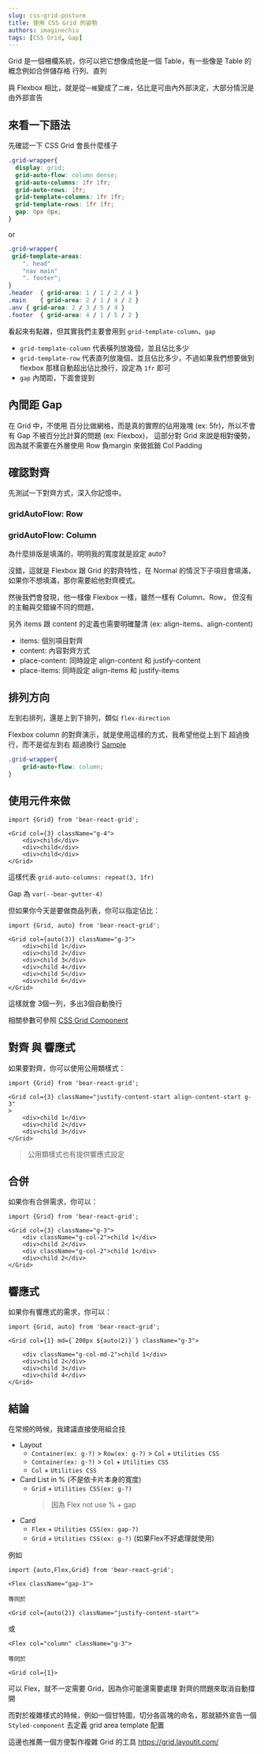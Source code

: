 ```yaml
---
slug: css-grid-posture
title: 使用 CSS Grid 的姿勢
authors: imaginechiu
tags: [CSS Grid, Gap]
---
```



Grid 是一個柵欄系統，你可以把它想像成他是一個 Table，有一些像是 Table 的概念例如合併儲存格 行列、直列

與 Flexbox 相比，就是從`一維`變成了`二維`，佔比是可由內外部決定，大部分情況是由外部宣告


## 來看一下語法

先確認一下 CSS Grid 會長什麼樣子

```css
.grid-wrapper{
  display: grid;
  grid-auto-flow: column dense;
  grid-auto-columns: 1fr 1fr;
  grid-auto-rows: 1fr;
  grid-template-columns: 1fr 1fr;
  grid-template-rows: 1fr 1fr;
  gap: 0px 0px;
}
```

or
```css
.grid-wrapper{
 grid-template-areas:
    ". head"
    "nav main"
    ". footer";
}
.header  { grid-area: 1 / 1 / 2 / 4 }
.main    { grid-area: 2 / 1 / 4 / 2 }
.anv { grid-area: 2 / 3 / 5 / 4 }
.footer  { grid-area: 4 / 1 / 5 / 2 }
```

看起來有點雜，但其實我們主要會用到 `grid-template-column`、`gap`

- `grid-template-column` 代表橫列放幾個，並且佔比多少
- `grid-template-row` 代表直列放幾個，並且佔比多少，不過如果我們想要做到 flexbox 那樣自動超出佔比換行，設定為 `1fr` 即可
- `gap` 內間距，下面會提到


## 內間距 Gap

在 Grid 中，不使用 百分比做網格，而是真的實際的佔用幾塊 (ex: 5fr)，所以不會有 Gap 不被百分比計算的問題 (ex: Flexbox)，
這部分對 Grid 來說是相對優勢，因為就不需要在外層使用 Row 負margin 來做抵銷 Col Padding

## 確認對齊

先測試一下對齊方式，深入你記憶中。

### gridAutoFlow: Row

<GridRowAlignmentMemory/>

### gridAutoFlow: Column

<GridColumnAlignmentMemory/>


為什麼排版是填滿的，明明我的寬度就是設定 auto?

沒錯，這就是 Flexbox 跟 Grid 的對齊特性，在 Normal 的情況下子項目會填滿，如果你不想填滿，那你需要給他對齊模式。

然後我們會發現，他一樣像 Flexbox 一樣，雖然一樣有 Column、Row， 但沒有 的主軸與交錯線不同的問題，

另外 items 跟 content 的定義也需要明確釐清 (ex: align-items、align-content)

- items: 個別項目對齊
- content: 內容對齊方式
- place-content: 同時設定 align-content 和 justify-content
- place-items: 同時設定 align-items 和 justify-items

## 排列方向

左到右排列，還是上到下排列，類似 `flex-direction`

Flexbox column 的對齊演示，就是使用這樣的方式，我希望他從上到下 超過換行，而不是從左到右 超過換行 [Sample](/blog/flexbox-alignment-memory#column-垂直排列)


```css
.grid-wrapper{
    grid-auto-flow: column;
}
```

## 使用元件來做

```tsx
import {Grid} from 'bear-react-grid';

<Grid col={3} className="g-4">
    <div>child</div>
    <div>child</div>
    <div>child</div>
</Grid>
```

這樣代表 `grid-auto-columns: repeat(3, 1fr)`

Gap 為 `var(--bear-gutter-4)`

但如果你今天是要做商品列表，你可以指定佔比：


```tsx
import {Grid, auto} from 'bear-react-grid';

<Grid col={auto(3)} className="g-3">
    <div>child 1</div>
    <div>child 2</div>
    <div>child 3</div>
    <div>child 4</div>
    <div>child 5</div>
    <div>child 6</div>
</Grid>
```

這樣就會 3個一列，多出3個自動換行

相關參數可參照 [CSS Grid Component](/docs/layout/grid)


## 對齊 與 響應式

如果要對齊，你可以使用公用類樣式：

```tsx
import {Grid} from 'bear-react-grid';

<Grid col={3} className="justify-content-start align-content-start g-3"
>
    <div>child 1</div>
    <div>child 2</div>
    <div>child 3</div>
</Grid>
```

> 公用類樣式也有提供響應式設定

## 合併

如果你有合併需求，你可以：

```tsx
import {Grid} from 'bear-react-grid';

<Grid col={3} className="g-3">
    <div className="g-col-2">child 1</div>
    <div>child 2</div>
    <div className="g-col-2">child 1</div>
    <div>child 2</div>
</Grid>
```

## 響應式

如果你有響應式的需求，你可以：

```tsx
import {Grid, auto} from 'bear-react-grid';

<Grid col={1} md={`200px ${auto(2)}`} className="g-3">

    <div className="g-col-md-2">child 1</div>
    <div>child 2</div>
    <div>child 3</div>
    <div>child 4</div>
</Grid>
```



## 結論

在常規的時候，我建議直接使用組合技

- Layout
  * `Container(ex: g-?)` > `Row(ex: g-?)` > `Col` + `Utilities CSS`
  * `Container(ex: g-?)` > `Col` + `Utilities CSS`
  * `Col` + `Utilities CSS`
- Card List in % (不是依卡片本身的寬度)
  * `Grid` + `Utilities CSS(ex: g-?)`
     > 因為 Flex not use % + gap
- Card
  * `Flex` + `Utilities CSS(ex: gap-?)`
  * `Grid` + `Utilities CSS(ex: g-?)` (如果Flex不好處理就使用)


例如

```tsx
import {auto,Flex,Grid} from 'bear-react-grid';

<Flex className="gap-3">

等同於

<Grid col={auto(2)} className="justify-content-start">

```

或

```tsx
<Flex col="column" className="g-3">

等同於

<Grid col={1}>
```

可以 Flex，就不一定需要 Grid，因為你可能還需要處理 對齊的問題來取消自動撐開


而對於複雜樣式的時候，例如一個甘特圖，切分各區塊的命名，那就額外宣告一個 `Styled-component` 去定義 grid area template 配置

這邊也推薦一個方便製作複雜 Grid 的工具 https://grid.layoutit.com/

